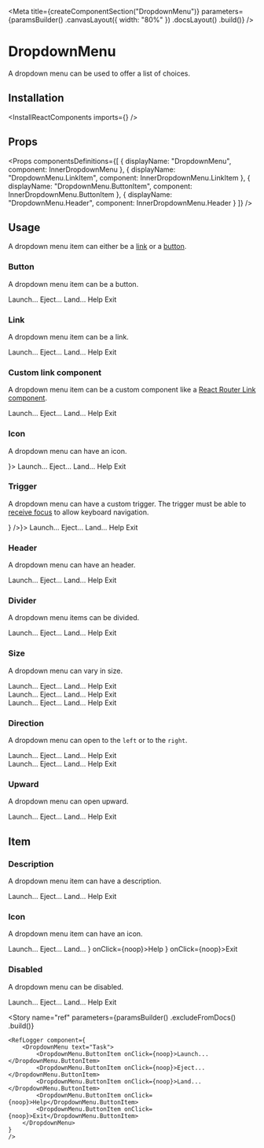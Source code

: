 
<Meta
    title={createComponentSection("DropdownMenu")}
    parameters={paramsBuilder()
        .canvasLayout({ width: "80%" })
        .docsLayout(<ReactComponentsLayout semanticPath="/modules/dropdown" />)
        .build()}
/>

# DropdownMenu

A dropdown menu can be used to offer a list of choices.

## Installation

<InstallReactComponents imports={<Imports />} />

## Props

<HocWarning componentName="Dropdown" semanticPath="/modules/dropdown" />

<Props
    componentsDefinitions={[
        { displayName: "DropdownMenu", component: InnerDropdownMenu },
        { displayName: "DropdownMenu.LinkItem", component: InnerDropdownMenu.LinkItem },
        { displayName: "DropdownMenu.ButtonItem", component: InnerDropdownMenu.ButtonItem },
        { displayName: "DropdownMenu.Header", component: InnerDropdownMenu.Header }
    ]}
/>

## Usage

A dropdown menu item can either be a [link](https://developer.mozilla.org/en-US/docs/Web/HTML/Element/a) or a [button](https://developer.mozilla.org/en-US/docs/Web/HTML/Element/button).

### Button

A dropdown menu item can be a button.

<Preview>
    <Story name="button">
        <DropdownMenu text="Task">
            <DropdownMenu.ButtonItem onClick={noop}>Launch...</DropdownMenu.ButtonItem>
            <DropdownMenu.ButtonItem onClick={noop}>Eject...</DropdownMenu.ButtonItem>
            <DropdownMenu.ButtonItem onClick={noop}>Land...</DropdownMenu.ButtonItem>
            <DropdownMenu.ButtonItem onClick={noop}>Help</DropdownMenu.ButtonItem>
            <DropdownMenu.ButtonItem onClick={noop}>Exit</DropdownMenu.ButtonItem>
        </DropdownMenu>
    </Story>
</Preview>

### Link

A dropdown menu item can be a link.

<Preview>
    <Story name="link">
        <DropdownMenu text="Task">
            <DropdownMenu.LinkItem href="https://www.sharegate.com" target="_blank">Launch...</DropdownMenu.LinkItem>
            <DropdownMenu.LinkItem href="https://www.sharegate.com" target="_blank">Eject...</DropdownMenu.LinkItem>
            <DropdownMenu.LinkItem href="https://www.sharegate.com" target="_blank">Land...</DropdownMenu.LinkItem>
            <DropdownMenu.LinkItem href="https://www.sharegate.com" target="_blank">Help</DropdownMenu.LinkItem>
            <DropdownMenu.LinkItem href="https://www.sharegate.com" target="_blank">Exit</DropdownMenu.LinkItem>
        </DropdownMenu>
    </Story>
</Preview>

### Custom link component

A dropdown menu item can be a custom component like a [React Router Link component](https://reacttraining.com/react-router/web/api/Link).

<Preview>
    <Story name="link component">
        <DropdownMenu text="Task">
            <DropdownMenu.LinkItem as={Link} href="https://www.sharegate.com" target="_blank">Launch...</DropdownMenu.LinkItem>
            <DropdownMenu.LinkItem as={Link} href="https://www.sharegate.com" target="_blank">Eject...</DropdownMenu.LinkItem>
            <DropdownMenu.LinkItem as={Link} href="https://www.sharegate.com" target="_blank">Land...</DropdownMenu.LinkItem>
            <DropdownMenu.LinkItem as={Link} href="https://www.sharegate.com" target="_blank">Help</DropdownMenu.LinkItem>
            <DropdownMenu.LinkItem as={Link} href="https://www.sharegate.com" target="_blank">Exit</DropdownMenu.LinkItem>
        </DropdownMenu>
    </Story>
</Preview>

### Icon

A dropdown menu can have an icon.

<Preview>
    <Story name="icon">
        <DropdownMenu text="Task" icon={<FolderIcon />}>
            <DropdownMenu.ButtonItem onClick={noop}>Launch...</DropdownMenu.ButtonItem>
            <DropdownMenu.ButtonItem onClick={noop}>Eject...</DropdownMenu.ButtonItem>
            <DropdownMenu.ButtonItem onClick={noop}>Land...</DropdownMenu.ButtonItem>
            <DropdownMenu.ButtonItem onClick={noop}>Help</DropdownMenu.ButtonItem>
            <DropdownMenu.ButtonItem onClick={noop}>Exit</DropdownMenu.ButtonItem>
        </DropdownMenu>
    </Story>
</Preview>

### Trigger

A dropdown menu can have a custom trigger. The trigger must be able to [receive focus](https://developer.mozilla.org/en-US/docs/Web/Accessibility/Understanding_WCAG/Keyboard) to allow keyboard navigation.

<Preview>
    <Story name="trigger">
        <DropdownMenu trigger={<Button circular secondary icon={<VerticalDotsIcon />} />}>
            <DropdownMenu.ButtonItem onClick={noop}>Launch...</DropdownMenu.ButtonItem>
            <DropdownMenu.ButtonItem onClick={noop}>Eject...</DropdownMenu.ButtonItem>
            <DropdownMenu.ButtonItem onClick={noop}>Land...</DropdownMenu.ButtonItem>
            <DropdownMenu.ButtonItem onClick={noop}>Help</DropdownMenu.ButtonItem>
            <DropdownMenu.ButtonItem onClick={noop}>Exit</DropdownMenu.ButtonItem>
        </DropdownMenu>
    </Story>
</Preview>

### Header

A dropdown menu can have an header.

<Preview>
    <Story name="header">
        <DropdownMenu text="Task">
            <DropdownMenu.Header text="Quick actions" />
            <DropdownMenu.ButtonItem onClick={noop}>Launch...</DropdownMenu.ButtonItem>
            <DropdownMenu.ButtonItem onClick={noop}>Eject...</DropdownMenu.ButtonItem>
            <DropdownMenu.ButtonItem onClick={noop}>Land...</DropdownMenu.ButtonItem>
            <DropdownMenu.ButtonItem onClick={noop}>Help</DropdownMenu.ButtonItem>
            <DropdownMenu.ButtonItem onClick={noop}>Exit</DropdownMenu.ButtonItem>
        </DropdownMenu>
    </Story>
</Preview>

### Divider

A dropdown menu items can be divided.

<Preview>
    <Story name="divider">
        <DropdownMenu text="Task">
            <DropdownMenu.ButtonItem onClick={noop}>Launch...</DropdownMenu.ButtonItem>
            <DropdownMenu.ButtonItem onClick={noop}>Eject...</DropdownMenu.ButtonItem>
            <DropdownMenu.ButtonItem onClick={noop}>Land...</DropdownMenu.ButtonItem>
            <DropdownMenu.Divider />
            <DropdownMenu.ButtonItem onClick={noop}>Help</DropdownMenu.ButtonItem>
            <DropdownMenu.ButtonItem onClick={noop}>Exit</DropdownMenu.ButtonItem>
        </DropdownMenu>
    </Story>
</Preview>

### Size

A dropdown menu can vary in size.

<Preview>
    <Story name="size">
        <div className="flex">
            <div className="mr12">
                <DropdownMenu text="Task" size="small">
                    <DropdownMenu.ButtonItem onClick={noop}>Launch...</DropdownMenu.ButtonItem>
                    <DropdownMenu.ButtonItem onClick={noop}>Eject...</DropdownMenu.ButtonItem>
                    <DropdownMenu.ButtonItem onClick={noop}>Land...</DropdownMenu.ButtonItem>
                    <DropdownMenu.ButtonItem onClick={noop}>Help</DropdownMenu.ButtonItem>
                    <DropdownMenu.ButtonItem onClick={noop}>Exit</DropdownMenu.ButtonItem>
                </DropdownMenu>
            </div>
            <div className="mr12">
                <DropdownMenu text="Task">
                    <DropdownMenu.ButtonItem onClick={noop}>Launch...</DropdownMenu.ButtonItem>
                    <DropdownMenu.ButtonItem onClick={noop}>Eject...</DropdownMenu.ButtonItem>
                    <DropdownMenu.ButtonItem onClick={noop}>Land...</DropdownMenu.ButtonItem>
                    <DropdownMenu.ButtonItem onClick={noop}>Help</DropdownMenu.ButtonItem>
                    <DropdownMenu.ButtonItem onClick={noop}>Exit</DropdownMenu.ButtonItem>
                </DropdownMenu>
            </div>
            <div>
                <DropdownMenu text="Task" size="large">
                    <DropdownMenu.ButtonItem onClick={noop}>Launch...</DropdownMenu.ButtonItem>
                    <DropdownMenu.ButtonItem onClick={noop}>Eject...</DropdownMenu.ButtonItem>
                    <DropdownMenu.ButtonItem onClick={noop}>Land...</DropdownMenu.ButtonItem>
                    <DropdownMenu.ButtonItem onClick={noop}>Help</DropdownMenu.ButtonItem>
                    <DropdownMenu.ButtonItem onClick={noop}>Exit</DropdownMenu.ButtonItem>
                </DropdownMenu>
            </div>
        </div>
    </Story>
</Preview>

### Direction

A dropdown menu can open to the `left` or to the `right`.

<Preview>
    <Story name="direction">
        <div className="flex">
            <div className="mr12">
                <DropdownMenu text="Left" direction="left">
                    <DropdownMenu.ButtonItem onClick={noop}>Launch...</DropdownMenu.ButtonItem>
                    <DropdownMenu.ButtonItem onClick={noop}>Eject...</DropdownMenu.ButtonItem>
                    <DropdownMenu.ButtonItem onClick={noop}>Land...</DropdownMenu.ButtonItem>
                    <DropdownMenu.ButtonItem onClick={noop}>Help</DropdownMenu.ButtonItem>
                    <DropdownMenu.ButtonItem onClick={noop}>Exit</DropdownMenu.ButtonItem>
                </DropdownMenu>
            </div>
            <div>
                <DropdownMenu text="Right" direction="right">
                    <DropdownMenu.ButtonItem onClick={noop}>Launch...</DropdownMenu.ButtonItem>
                    <DropdownMenu.ButtonItem onClick={noop}>Eject...</DropdownMenu.ButtonItem>
                    <DropdownMenu.ButtonItem onClick={noop}>Land...</DropdownMenu.ButtonItem>
                    <DropdownMenu.ButtonItem onClick={noop}>Help</DropdownMenu.ButtonItem>
                    <DropdownMenu.ButtonItem onClick={noop}>Exit</DropdownMenu.ButtonItem>
                </DropdownMenu>
            </div>
        </div>
    </Story>
</Preview>

### Upward

A dropdown menu can open upward.

<Preview>
    <Story name="upward">
        <DropdownMenu text="Task" upward>
            <DropdownMenu.ButtonItem onClick={noop}>Launch...</DropdownMenu.ButtonItem>
            <DropdownMenu.ButtonItem onClick={noop}>Eject...</DropdownMenu.ButtonItem>
            <DropdownMenu.ButtonItem onClick={noop}>Land...</DropdownMenu.ButtonItem>
            <DropdownMenu.ButtonItem onClick={noop}>Help</DropdownMenu.ButtonItem>
            <DropdownMenu.ButtonItem onClick={noop}>Exit</DropdownMenu.ButtonItem>
        </DropdownMenu>
    </Story>
</Preview>

## Item

### Description

A dropdown menu item can have a description.

<Preview>
    <Story name="item description">
        <DropdownMenu text="Task">
            <DropdownMenu.ButtonItem description="ctrl + l" onClick={noop}>Launch...</DropdownMenu.ButtonItem>
            <DropdownMenu.ButtonItem description="ctrl + e" onClick={noop}>Eject...</DropdownMenu.ButtonItem>
            <DropdownMenu.ButtonItem description="ctrl + shift + l" onClick={noop}>Land...</DropdownMenu.ButtonItem>
            <DropdownMenu.ButtonItem description="ctrl + h" onClick={noop}>Help</DropdownMenu.ButtonItem>
            <DropdownMenu.ButtonItem description="ctrl + alt + del" onClick={noop}>Exit</DropdownMenu.ButtonItem>
        </DropdownMenu>
    </Story>
</Preview>

### Icon

A dropdown menu item can have an icon.

<Preview>
    <Story name="item icon">
        <DropdownMenu text="Task">
            <DropdownMenu.ButtonItem onClick={noop}>Launch...</DropdownMenu.ButtonItem>
            <DropdownMenu.ButtonItem onClick={noop}>Eject...</DropdownMenu.ButtonItem>
            <DropdownMenu.ButtonItem onClick={noop}>Land...</DropdownMenu.ButtonItem>
            <DropdownMenu.ButtonItem icon={<HelpIcon />} onClick={noop}>Help</DropdownMenu.ButtonItem>
            <DropdownMenu.ButtonItem icon={<SignoutIcon />} onClick={noop}>Exit</DropdownMenu.ButtonItem>
        </DropdownMenu>
    </Story>
</Preview>

### Disabled

A dropdown menu can be disabled.

<Preview>
    <Story name="item disabled">
        <DropdownMenu text="Task">
            <DropdownMenu.ButtonItem onClick={noop}>Launch...</DropdownMenu.ButtonItem>
            <DropdownMenu.ButtonItem disabled onClick={noop}>Eject...</DropdownMenu.ButtonItem>
            <DropdownMenu.ButtonItem disabled onClick={noop}>Land...</DropdownMenu.ButtonItem>
            <DropdownMenu.ButtonItem onClick={noop}>Help</DropdownMenu.ButtonItem>
            <DropdownMenu.ButtonItem onClick={noop}>Exit</DropdownMenu.ButtonItem>
        </DropdownMenu>
    </Story>
</Preview>

<Story
    name="ref"
    parameters={paramsBuilder()
        .excludeFromDocs()
        .build()}
>
    <RefLogger component={
        <DropdownMenu text="Task">
            <DropdownMenu.ButtonItem onClick={noop}>Launch...</DropdownMenu.ButtonItem>
            <DropdownMenu.ButtonItem onClick={noop}>Eject...</DropdownMenu.ButtonItem>
            <DropdownMenu.ButtonItem onClick={noop}>Land...</DropdownMenu.ButtonItem>
            <DropdownMenu.ButtonItem onClick={noop}>Help</DropdownMenu.ButtonItem>
            <DropdownMenu.ButtonItem onClick={noop}>Exit</DropdownMenu.ButtonItem>
        </DropdownMenu>
    }
    />
</Story>

